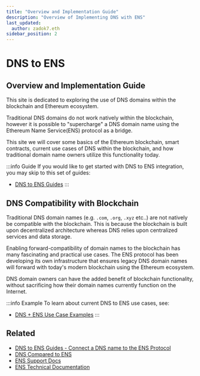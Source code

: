 ```yaml
---
title: "Overview and Implementation Guide"
description: "Overview of Implementing DNS with ENS"
last_updated:
  author: zadok7.eth
sidebar_position: 2
---
```


# DNS to ENS
## Overview and Implementation Guide

This site is dedicated to exploring the use of DNS domains within the blockchain and Ethereum ecosystem.

Traditional DNS domains do not work natively within the blockchain, however it is possible to "supercharge" a DNS domain name using the Ethereum Name Service(ENS) protocol as a bridge.

This site we will cover some basics of the Ethereum blockchain, smart contracts, current use cases of DNS within the blockchain, and how traditional domain name owners utilize this functionality today.

:::info Guide
If you would like to get started with DNS to ENS integration, you may skip to this set of guides:
 - [DNS to ENS Guides](/dnstoens/importguide)
:::

## DNS Compatibility with Blockchain

Traditional DNS domain names (e.g. `.com`, `.org`, `.xyz` etc..) are not natively be compatible with the blockchain. This is because the blockchain is built upon decentralized architecture whereas DNS relies upon centralized services and data storage.

Enabling forward-compatibility of domain names to the blockchain has many fascinating and practical use cases. The ENS protocol has been developing its own infrastructure that ensures legacy DNS domain names will forward with today's modern blockchain using the Ethereum ecosystem.

DNS domain owners can have the added benefit of blockchain functionality, without sacrificing how their domain names currently function on the Internet. 

:::info Example
To learn about current DNS to ENS use cases, see:
 - [DNS + ENS Use Case Examples](/dnstoens/importguide/)
:::

## Related

* [DNS to ENS Guides - Connect a DNS name to the ENS Protocol](/dnstoens/importguide/connect-dns-to-ens)
* [DNS Compared to ENS](/dnstoens/intro/introduction)
* [ENS Support Docs](https://support.ens.domains)
* [ENS Technical Documentation](https://docs.ens.domains)
